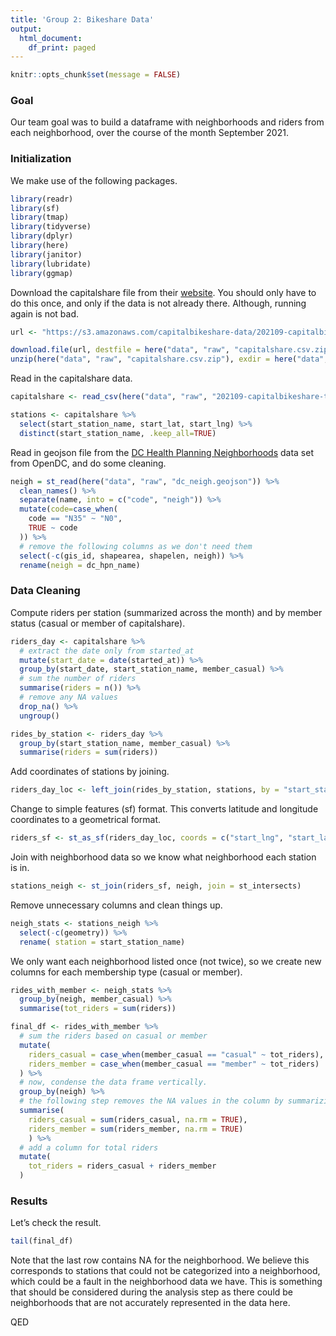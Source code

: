---
title: 'Group 2: Bikeshare Data'
output:
  html_document:
    df_print: paged
---

```{r, echo=FALSE}
knitr::opts_chunk$set(message = FALSE)
```
### Goal
Our team goal was to build a dataframe with neighborhoods and riders from each neighborhood, over the course of the month September 2021.

### Initialization
We make use of the following packages.

```{r, message = FALSE}
library(readr)
library(sf)
library(tmap)
library(tidyverse)
library(dplyr)
library(here)
library(janitor)
library(lubridate)
library(ggmap)
```

Download the capitalshare file from their [website](https://www.capitalbikeshare.com/system-data). You should only have to do this once, and only if the data is not already there. Although, running again is not bad.

```{r, message=FALSE}
url <- "https://s3.amazonaws.com/capitalbikeshare-data/202109-capitalbikeshare-tripdata.zip"

download.file(url, destfile = here("data", "raw", "capitalshare.csv.zip"), mode = "wb")
unzip(here("data", "raw", "capitalshare.csv.zip"), exdir = here("data", "raw"))
```

Read in the capitalshare data.

```{r, message=FALSE}
capitalshare <- read_csv(here("data", "raw", "202109-capitalbikeshare-tripdata.csv"), show_col_types = FALSE)

stations <- capitalshare %>%
  select(start_station_name, start_lat, start_lng) %>%
  distinct(start_station_name, .keep_all=TRUE)
```

Read in geojson file from the [DC Health Planning Neighborhoods](https://opendata.dc.gov/datasets/dc-health-planning-neighborhoods/explore?location=38.890598%2C-77.022347%2C12.61) data set from OpenDC, and do some cleaning.

```{r, message=FALSE}
neigh = st_read(here("data", "raw", "dc_neigh.geojson")) %>% 
  clean_names() %>%
  separate(name, into = c("code", "neigh")) %>%
  mutate(code=case_when(
    code == "N35" ~ "N0",
    TRUE ~ code
  )) %>%
  # remove the following columns as we don't need them
  select(-c(gis_id, shapearea, shapelen, neigh)) %>%
  rename(neigh = dc_hpn_name)
```
### Data Cleaning

Compute riders per station (summarized across the month) and by member status (casual or member of capitalshare).

```{r, message=FALSE}
riders_day <- capitalshare %>%
  # extract the date only from started_at
  mutate(start_date = date(started_at)) %>%
  group_by(start_date, start_station_name, member_casual) %>%
  # sum the number of riders
  summarise(riders = n()) %>%
  # remove any NA values
  drop_na() %>%
  ungroup()

rides_by_station <- riders_day %>%
  group_by(start_station_name, member_casual) %>%
  summarise(riders = sum(riders))
```

Add coordinates of stations by joining.

```{r}
riders_day_loc <- left_join(rides_by_station, stations, by = "start_station_name")
```

Change to simple features (sf) format. This converts latitude and longitude coordinates to a geometrical format.

```{r}
riders_sf <- st_as_sf(riders_day_loc, coords = c("start_lng", "start_lat"), crs = 4326)
```

Join with neighborhood data so we know what neighborhood each station is in.

```{r}
stations_neigh <- st_join(riders_sf, neigh, join = st_intersects)
```

Remove unnecessary columns and clean things up.

```{r}
neigh_stats <- stations_neigh %>%
  select(-c(geometry)) %>%
  rename( station = start_station_name) 
```

We only want each neighborhood listed once (not twice), so we create new columns for each membership type (casual or member). 

```{r, message=FALSE}
rides_with_member <- neigh_stats %>%
  group_by(neigh, member_casual) %>%
  summarise(tot_riders = sum(riders))

final_df <- rides_with_member %>%
  # sum the riders based on casual or member
  mutate(
    riders_casual = case_when(member_casual == "casual" ~ tot_riders),
    riders_member = case_when(member_casual == "member" ~ tot_riders)
  ) %>%
  # now, condense the data frame vertically.
  group_by(neigh) %>%
  # the following step removes the NA values in the column by summarizing again and summing the riders.
  summarise(
    riders_casual = sum(riders_casual, na.rm = TRUE),
    riders_member = sum(riders_member, na.rm = TRUE)
    ) %>%
  # add a column for total riders
  mutate(
    tot_riders = riders_casual + riders_member
  )
```

### Results
Let's check the result. 

```{r}
tail(final_df)
```
Note that the last row contains NA for the neighborhood. We believe this corresponds to stations that could not be categorized into a neighborhood, which could be a fault in the neighborhood data we have. This is something that should be considered during the analysis step as there could be neighborhoods that are not accurately represented in the data here.


QED

